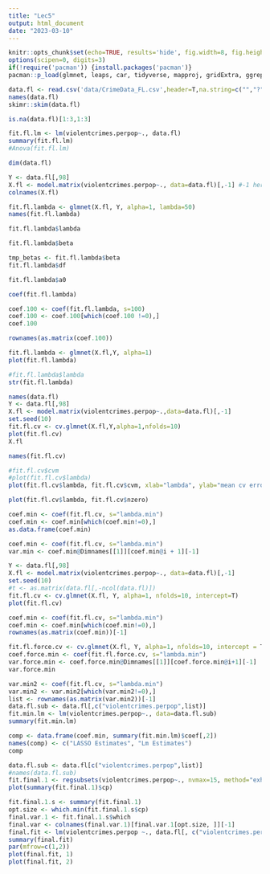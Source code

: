---
title: "Lec5"
output: html_document
date: "2023-03-10"
---

```{r setup, include=FALSE}
knitr::opts_chunk$set(echo=TRUE, results='hide', fig.width=8, fig.height=4, cache=TRUE)
options(scipen=0, digits=3)
if(!require('pacman')) {install.packages('pacman')}
pacman::p_load(glmnet, leaps, car, tidyverse, mapproj, gridExtra, ggrepel, plotly, skimr, usmap)
```

```{r}
data.fl <- read.csv('data/CrimeData_FL.csv',header=T,na.string=c("","?"))
names(data.fl)
skimr::skim(data.fl)
```
```{r}
is.na(data.fl)[1:3,1:3]
```
```{r}
fit.fl.lm <- lm(violentcrimes.perpop~., data.fl)
summary(fit.fl.lm)
#Anova(fit.fl.lm)
```
```{r}
dim(data.fl)
```
```{r}
Y <- data.fl[,98]
X.fl <- model.matrix(violentcrimes.perpop~., data=data.fl)[,-1] #-1 here removes a col named "intercept" from the matrix
colnames(X.fl)
```
```{r}
fit.fl.lambda <- glmnet(X.fl, Y, alpha=1, lambda=50)
names(fit.fl.lambda)
```
```{r}
fit.fl.lambda$lambda
```
```{r}
fit.fl.lambda$beta
```
```{r}
tmp_betas <- fit.fl.lambda$beta
fit.fl.lambda$df
```
```{r}
fit.fl.lambda$a0
```
```{r}
coef(fit.fl.lambda)
```
```{r}
coef.100 <- coef(fit.fl.lambda, s=100)
coef.100 <- coef.100[which(coef.100 !=0),]
coef.100
```
```{r}
rownames(as.matrix(coef.100))
```
```{r}
fit.fl.lambda <- glmnet(X.fl,Y, alpha=1)
plot(fit.fl.lambda)
```
```{r}
#fit.fl.lambda$lambda
str(fit.fl.lambda)
```
```{r}
names(data.fl)
Y <- data.fl[,98]
X.fl <- model.matrix(violentcrimes.perpop~.,data=data.fl)[,-1]
set.seed(10)
fit.fl.cv <- cv.glmnet(X.fl,Y,alpha=1,nfolds=10)
plot(fit.fl.cv)
X.fl
```
```{r}
names(fit.fl.cv)
```
```{r}
#fit.fl.cv$cvm
#plot(fit.fl.cv$lambda)
plot(fit.fl.cv$lambda, fit.fl.cv$cvm, xlab="lambda", ylab="mean cv errors")

```
```{r}
plot(fit.fl.cv$lambda, fit.fl.cv$nzero)
```
```{r}
coef.min <- coef(fit.fl.cv, s="lambda.min")
coef.min <- coef.min[which(coef.min!=0),]
as.data.frame(coef.min)
```
```{r}
coef.min <- coef(fit.fl.cv, s="lambda.min")
var.min <- coef.min@Dimnames[[1]][coef.min@i + 1][-1]

Y <- data.fl[,98]
X.fl <- model.matrix(violentcrimes.perpop~., data=data.fl)[,-1]
set.seed(10)
#t <- as.matrix(data.fl[,-ncol(data.fl)])
fit.fl.cv <- cv.glmnet(X.fl, Y, alpha=1, nfolds=10, intercept=T)
plot(fit.fl.cv)
```
```{r}
coef.min <- coef(fit.fl.cv, s="lambda.min")
coef.min <- coef.min[which(coef.min!=0),]
rownames(as.matrix(coef.min))[-1]
```
```{r}
fit.fl.force.cv <- cv.glmnet(X.fl, Y, alpha=1, nfolds=10, intercept = T, penalty.factor =c(0,rep(1,ncol(X.fl)-1)))
coef.force.min <- coef(fit.fl.force.cv, s="lambda.min")
var.force.min <- coef.force.min@Dimnames[[1]][coef.force.min@i+1][-1]
var.force.min
```
```{r}
var.min2 <- coef(fit.fl.cv, s="lambda.min")
var.min2 <- var.min2[which(var.min2!=0),]
list <- rownames(as.matrix(var.min2))[-1]
data.fl.sub <- data.fl[,c("violentcrimes.perpop",list)]
fit.min.lm <- lm(violentcrimes.perpop~., data=data.fl.sub)
summary(fit.min.lm)
```
```{r}
comp <- data.frame(coef.min, summary(fit.min.lm)$coef[,2])
names(comp) <- c("LASSO Estimates", "Lm Estimates")
comp
```
```{r}
data.fl.sub <- data.fl[c("violentcrimes.perpop",list)]
#names(data.fl.sub)
fit.final.1 <- regsubsets(violentcrimes.perpop~., nvmax=15, method="exhau", data.fl.sub)
plot(summary(fit.final.1)$cp)
```
```{r}
fit.final.1.s <- summary(fit.final.1)
opt.size <- which.min(fit.final.1.s$cp)
final.var.1 <- fit.final.1.s$which
final.var <- colnames(final.var.1)[final.var.1[opt.size, ]][-1]
final.fit <- lm(violentcrimes.perpop ~., data.fl[, c("violentcrimes.perpop", final.var)])
summary(final.fit)
par(mfrow=c(1,2))
plot(final.fit, 1)
plot(final.fit, 2)
```